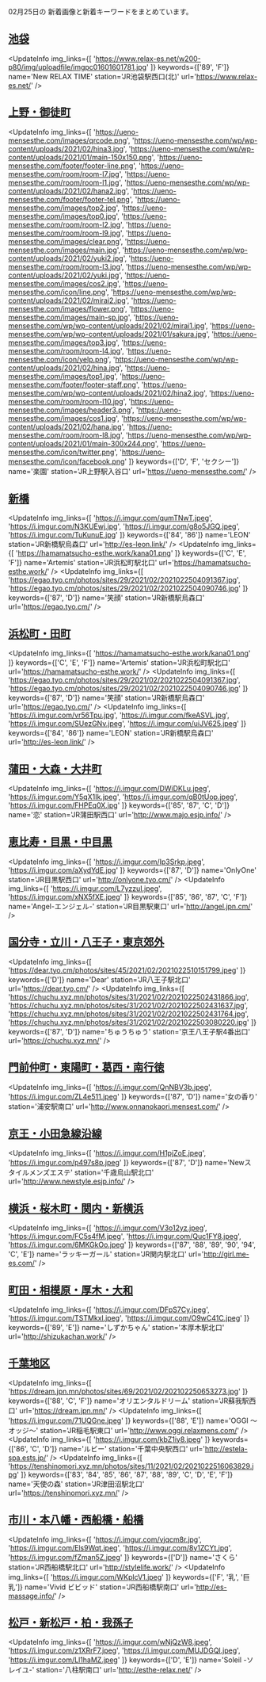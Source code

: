 

02月25日の
新着画像と新着キーワードをまとめています。

<DmmAffiliateIns />

## [池袋](/busty/0030)
<UpdateInfo
    img_links={[
    'https://www.relax-es.net/w200-p80/img/uploadfile/imgpc01601601781.jpg'
    ]}
    keywords={['89', 'F']}
    name='New RELAX TIME'
    station='JR池袋駅西口(北)'
    url='https://www.relax-es.net/'
/>
<DmmAffiliateIns />

## [上野・御徒町](/busty/0070)
<UpdateInfo
    img_links={[
    'https://ueno-mensesthe.com/images/qrcode.png',
    'https://ueno-mensesthe.com/wp/wp-content/uploads/2021/02/hina3.jpg',
    'https://ueno-mensesthe.com/wp/wp-content/uploads/2021/01/main-150x150.png',
    'https://ueno-mensesthe.com/footer/footer-line.png',
    'https://ueno-mensesthe.com/room/room-l7.jpg',
    'https://ueno-mensesthe.com/room/room-l1.jpg',
    'https://ueno-mensesthe.com/wp/wp-content/uploads/2021/02/hana2.jpg',
    'https://ueno-mensesthe.com/footer/footer-tel.png',
    'https://ueno-mensesthe.com/images/top2.jpg',
    'https://ueno-mensesthe.com/images/top0.jpg',
    'https://ueno-mensesthe.com/room/room-l2.jpg',
    'https://ueno-mensesthe.com/room/room-l9.jpg',
    'https://ueno-mensesthe.com/images/clear.png',
    'https://ueno-mensesthe.com/images/main.jpg',
    'https://ueno-mensesthe.com/wp/wp-content/uploads/2021/02/yuki2.jpg',
    'https://ueno-mensesthe.com/room/room-l3.jpg',
    'https://ueno-mensesthe.com/wp/wp-content/uploads/2021/02/yuki.jpg',
    'https://ueno-mensesthe.com/images/cos2.jpg',
    'https://ueno-mensesthe.com/icon/line.png',
    'https://ueno-mensesthe.com/wp/wp-content/uploads/2021/02/mirai2.jpg',
    'https://ueno-mensesthe.com/images/flower.png',
    'https://ueno-mensesthe.com/images/main-sp.jpg',
    'https://ueno-mensesthe.com/wp/wp-content/uploads/2021/02/mirai1.jpg',
    'https://ueno-mensesthe.com/wp/wp-content/uploads/2021/01/sakura.jpg',
    'https://ueno-mensesthe.com/images/top3.jpg',
    'https://ueno-mensesthe.com/room/room-l4.jpg',
    'https://ueno-mensesthe.com/icon/yelp.png',
    'https://ueno-mensesthe.com/wp/wp-content/uploads/2021/02/hina.jpg',
    'https://ueno-mensesthe.com/images/top1.jpg',
    'https://ueno-mensesthe.com/footer/footer-staff.png',
    'https://ueno-mensesthe.com/wp/wp-content/uploads/2021/02/hina2.jpg',
    'https://ueno-mensesthe.com/room/room-l10.jpg',
    'https://ueno-mensesthe.com/images/header3.png',
    'https://ueno-mensesthe.com/images/cos1.jpg',
    'https://ueno-mensesthe.com/wp/wp-content/uploads/2021/02/hana.jpg',
    'https://ueno-mensesthe.com/room/room-l8.jpg',
    'https://ueno-mensesthe.com/wp/wp-content/uploads/2021/01/main-300x244.png',
    'https://ueno-mensesthe.com/icon/twitter.png',
    'https://ueno-mensesthe.com/icon/facebook.png'
    ]}
    keywords={['D', 'F', 'セクシー']}
    name='楽園'
    station='JR上野駅入谷口'
    url='https://ueno-mensesthe.com/'
/>
<DmmAffiliateIns />

## [新橋](/busty/0100)
<UpdateInfo
    img_links={[
    'https://i.imgur.com/qumTNwT.jpeg',
    'https://i.imgur.com/N3KUEwj.jpg',
    'https://i.imgur.com/g8o5JGQ.jpeg',
    'https://i.imgur.com/TuKunuE.jpg'
    ]}
    keywords={['84', '86']}
    name='LEON'
    station='JR新橋駅烏森口'
    url='http://es-leon.link/'
/>
<UpdateInfo
    img_links={[
    'https://hamamatsucho-esthe.work/kana01.png'
    ]}
    keywords={['C', 'E', 'F']}
    name='Artemis'
    station='JR浜松町駅北口'
    url='https://hamamatsucho-esthe.work/'
/>
<UpdateInfo
    img_links={[
    'https://egao.tyo.cm/photos/sites/29/2021/02/2021022504091367.jpg',
    'https://egao.tyo.cm/photos/sites/29/2021/02/2021022504090746.jpg'
    ]}
    keywords={['87', 'D']}
    name='笑顔'
    station='JR新橋駅烏森口'
    url='https://egao.tyo.cm/'
/>
<DmmAffiliateIns />

## [浜松町・田町](/busty/0110)
<UpdateInfo
    img_links={[
    'https://hamamatsucho-esthe.work/kana01.png'
    ]}
    keywords={['C', 'E', 'F']}
    name='Artemis'
    station='JR浜松町駅北口'
    url='https://hamamatsucho-esthe.work/'
/>
<UpdateInfo
    img_links={[
    'https://egao.tyo.cm/photos/sites/29/2021/02/2021022504091367.jpg',
    'https://egao.tyo.cm/photos/sites/29/2021/02/2021022504090746.jpg'
    ]}
    keywords={['87', 'D']}
    name='笑顔'
    station='JR新橋駅烏森口'
    url='https://egao.tyo.cm/'
/>
<UpdateInfo
    img_links={[
    'https://i.imgur.com/vr56Tpu.jpg',
    'https://i.imgur.com/fkeASVL.jpg',
    'https://i.imgur.com/SUezGNv.jpeg',
    'https://i.imgur.com/uiJV625.jpeg'
    ]}
    keywords={['84', '86']}
    name='LEON'
    station='JR新橋駅烏森口'
    url='http://es-leon.link/'
/>
<DmmAffiliateIns />

## [蒲田・大森・大井町](/busty/0121)
<UpdateInfo
    img_links={[
    'https://i.imgur.com/DWiDKLu.jpeg',
    'https://i.imgur.com/Y5qX1Ik.jpeg',
    'https://i.imgur.com/qB0tUop.jpeg',
    'https://i.imgur.com/FHPEq0X.jpg'
    ]}
    keywords={['85', '87', 'C', 'D']}
    name='恋'
    station='JR蒲田駅西口'
    url='http://www.majo.esjp.info/'
/>
<DmmAffiliateIns />

## [恵比寿・目黒・中目黒](/busty/0130)
<UpdateInfo
    img_links={[
    'https://i.imgur.com/Ip3Srkp.jpeg',
    'https://i.imgur.com/aXydYdE.jpg'
    ]}
    keywords={['87', 'D']}
    name='OnlyOne'
    station='JR目黒駅西口'
    url='http://onlyone.tyo.cm/'
/>
<UpdateInfo
    img_links={[
    'https://i.imgur.com/L7yzzuI.jpeg',
    'https://i.imgur.com/xNX5fXE.jpeg'
    ]}
    keywords={['85', '86', '87', 'C', 'F']}
    name='Angel-エンジェル-'
    station='JR目黒駅東口'
    url='http://angel.jpn.cm/'
/>
<DmmAffiliateIns />

## [国分寺・立川・八王子・東京郊外](/busty/0200)
<UpdateInfo
    img_links={[
    'https://dear.tyo.cm/photos/sites/45/2021/02/2021022510151799.jpeg'
    ]}
    keywords={['D']}
    name='Dear'
    station='JR八王子駅北口'
    url='https://dear.tyo.cm/'
/>
<UpdateInfo
    img_links={[
    'https://chuchu.xyz.mn/photos/sites/31/2021/02/2021022502431866.jpg',
    'https://chuchu.xyz.mn/photos/sites/31/2021/02/2021022502431637.jpg',
    'https://chuchu.xyz.mn/photos/sites/31/2021/02/2021022502431764.jpg',
    'https://chuchu.xyz.mn/photos/sites/31/2021/02/2021022503080220.jpg'
    ]}
    keywords={['87', 'D']}
    name='ちゅうちゅう'
    station='京王八王子駅4番出口'
    url='https://chuchu.xyz.mn/'
/>
<DmmAffiliateIns />

## [門前仲町・東陽町・葛西・南行徳](/busty/0240)
<UpdateInfo
    img_links={[
    'https://i.imgur.com/QnNBV3b.jpeg',
    'https://i.imgur.com/ZL4e511.jpeg'
    ]}
    keywords={['87', 'D']}
    name='女の香り'
    station='浦安駅南口'
    url='http://www.onnanokaori.mensest.com/'
/>
<DmmAffiliateIns />

## [京王・小田急線沿線](/busty/0260)
<UpdateInfo
    img_links={[
    'https://i.imgur.com/H1pjZoE.jpeg',
    'https://i.imgur.com/p497s8p.jpeg'
    ]}
    keywords={['87', 'D']}
    name='Newスタイルメンズエステ'
    station='千歳烏山駅北口'
    url='http://www.newstyle.esjp.info/'
/>
<DmmAffiliateIns />

## [横浜・桜木町・関内・新横浜](/busty/0310)
<UpdateInfo
    img_links={[
    'https://i.imgur.com/V3o12yz.jpeg',
    'https://i.imgur.com/FC5s4fM.jpeg',
    'https://i.imgur.com/Quc1FY8.jpeg',
    'https://i.imgur.com/6MKGkOo.jpeg'
    ]}
    keywords={['87', '88', '89', '90', '94', 'C', 'E']}
    name='ラッキーガール'
    station='JR関内駅北口'
    url='http://girl.me-es.com/'
/>
<DmmAffiliateIns />

## [町田・相模原・厚木・大和](/busty/0330)
<UpdateInfo
    img_links={[
    'https://i.imgur.com/DFpS7Cy.jpeg',
    'https://i.imgur.com/TSTMkxl.jpeg',
    'https://i.imgur.com/O9wC41C.jpeg'
    ]}
    keywords={['89', 'E']}
    name='しずかちゃん'
    station='本厚木駅北口'
    url='http://shizukachan.work/'
/>
<DmmAffiliateIns />

## [千葉地区](/busty/0500)
<UpdateInfo
    img_links={[
    'https://dream.jpn.mn/photos/sites/69/2021/02/202102250653273.jpg'
    ]}
    keywords={['88', 'C', 'F']}
    name='オリエンタルドリーム'
    station='JR蘇我駅西口'
    url='https://dream.jpn.mn/'
/>
<UpdateInfo
    img_links={[
    'https://i.imgur.com/71UQGne.jpeg'
    ]}
    keywords={['88', 'E']}
    name='OGGI ～オッジ～'
    station='JR稲毛駅東口'
    url='http://www.oggi.relaxmens.com/'
/>
<UpdateInfo
    img_links={[
    'https://i.imgur.com/kbZ1iy8.jpeg'
    ]}
    keywords={['86', 'C', 'D']}
    name='ルビー'
    station='千葉中央駅西口'
    url='http://estela-spa.ests.jp/'
/>
<UpdateInfo
    img_links={[
    'https://tenshinomori.xyz.mn/photos/sites/11/2021/02/2021022516063829.jpg'
    ]}
    keywords={['83', '84', '85', '86', '87', '88', '89', 'C', 'D', 'E', 'F']}
    name='天使の森'
    station='JR津田沼駅北口'
    url='https://tenshinomori.xyz.mn/'
/>
<DmmAffiliateIns />

## [市川・本八幡・西船橋・船橋](/busty/0510)
<UpdateInfo
    img_links={[
    'https://i.imgur.com/vjqcm8r.jpg',
    'https://i.imgur.com/Els9Wqt.jpeg',
    'https://i.imgur.com/8y1ZCYt.jpg',
    'https://i.imgur.com/fZman5Z.jpeg'
    ]}
    keywords={['D']}
    name='さくら'
    station='JR西船橋駅北口'
    url='http://stylelife.work/'
/>
<UpdateInfo
    img_links={[
    'https://i.imgur.com/WKplcV1.jpeg'
    ]}
    keywords={['F', '乳', '巨乳']}
    name='Vivid ビビッド'
    station='JR西船橋駅南口'
    url='http://es-massage.info/'
/>
<DmmAffiliateIns />

## [松戸・新松戸・柏・我孫子](/busty/0520)
<UpdateInfo
    img_links={[
    'https://i.imgur.com/wNjQzW8.jpeg',
    'https://i.imgur.com/z1XRrF7.jpeg',
    'https://i.imgur.com/MUJDGQl.jpeg',
    'https://i.imgur.com/Ll1haMZ.jpeg'
    ]}
    keywords={['D', 'E']}
    name='Soleil -ソレイユ-'
    station='八柱駅南口'
    url='http://esthe-relax.net/'
/>
<DmmAffiliateIns />

<DmmAffiliateScript />
